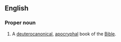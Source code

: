 {{book of the Bible|Bel and the Dragon}}
==English==

===Proper noun===
{{en-proper noun|head=[[Bel]] and the [[dragon|Dragon]]}}

# {{lb|en|biblical}} A [[deuterocanonical]], [[apocrypha]]l book of the [[Bible]].